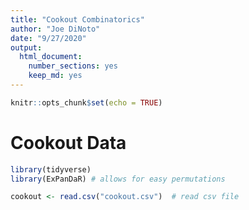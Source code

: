 ```yaml
---
title: "Cookout Combinatorics"
author: "Joe DiNoto"
date: "9/27/2020"
output: 
  html_document: 
    number_sections: yes
    keep_md: yes
---
```


```r
knitr::opts_chunk$set(echo = TRUE)
```

# Cookout Data

```r
library(tidyverse)
library(ExPanDaR) # allows for easy permutations
```


```r
cookout <- read.csv("cookout.csv")  # read csv file
```

